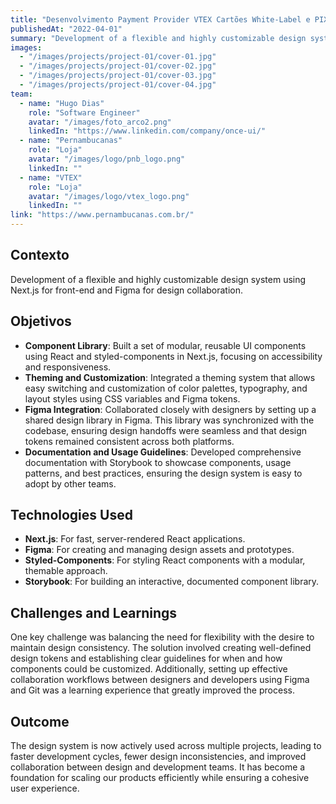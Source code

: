 ```yaml
---
title: "Desenvolvimento Payment Provider VTEX Cartões White-Label e PIX"
publishedAt: "2022-04-01"
summary: "Development of a flexible and highly customizable design system using Next.js for front-end and Figma for design collaboration."
images:
  - "/images/projects/project-01/cover-01.jpg"
  - "/images/projects/project-01/cover-02.jpg"
  - "/images/projects/project-01/cover-03.jpg"
  - "/images/projects/project-01/cover-04.jpg"
team:
  - name: "Hugo Dias"
    role: "Software Engineer"
    avatar: "/images/foto_arco2.png"
    linkedIn: "https://www.linkedin.com/company/once-ui/"
  - name: "Pernambucanas"
    role: "Loja"
    avatar: "/images/logo/pnb_logo.png"
    linkedIn: ""
  - name: "VTEX"
    role: "Loja"
    avatar: "/images/logo/vtex_logo.png"
    linkedIn: ""
link: "https://www.pernambucanas.com.br/"
---
```


## Contexto

Development of a flexible and highly customizable design system using Next.js for front-end and Figma for design collaboration.

## Objetivos

- **Component Library**: Built a set of modular, reusable UI components using React and styled-components in Next.js, focusing on accessibility and responsiveness.
- **Theming and Customization**: Integrated a theming system that allows easy switching and customization of color palettes, typography, and layout styles using CSS variables and Figma tokens.
- **Figma Integration**: Collaborated closely with designers by setting up a shared design library in Figma. This library was synchronized with the codebase, ensuring design handoffs were seamless and that design tokens remained consistent across both platforms.
- **Documentation and Usage Guidelines**: Developed comprehensive documentation with Storybook to showcase components, usage patterns, and best practices, ensuring the design system is easy to adopt by other teams.

## Technologies Used

- **Next.js**: For fast, server-rendered React applications.
- **Figma**: For creating and managing design assets and prototypes.
- **Styled-Components**: For styling React components with a modular, themable approach.
- **Storybook**: For building an interactive, documented component library.

## Challenges and Learnings

One key challenge was balancing the need for flexibility with the desire to maintain design consistency. The solution involved creating well-defined design tokens and establishing clear guidelines for when and how components could be customized. Additionally, setting up effective collaboration workflows between designers and developers using Figma and Git was a learning experience that greatly improved the process.

## Outcome

The design system is now actively used across multiple projects, leading to faster development cycles, fewer design inconsistencies, and improved collaboration between design and development teams. It has become a foundation for scaling our products efficiently while ensuring a cohesive user experience.